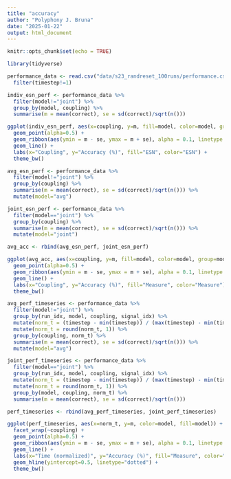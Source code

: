 ```yaml
---
title: "accuracy"
author: "Polyphony J. Bruna"
date: "2025-01-22"
output: html_document
---
```


```r
knitr::opts_chunk$set(echo = TRUE)
```

```r
library(tidyverse)
```

```r
performance_data <- read.csv("data/s23_randreset_100runs/performance.csv") %>%
  filter(timestep!=1)
```

```r
indiv_esn_perf <- performance_data %>%
  filter(model!="joint") %>%
  group_by(model, coupling) %>%
  summarise(m = mean(correct), se = sd(correct)/sqrt(n()))

ggplot(indiv_esn_perf, aes(x=coupling, y=m, fill=model, color=model, group=model)) +
  geom_point(alpha=0.5) +
  geom_ribbon(aes(ymin = m - se, ymax = m + se), alpha = 0.1, linetype = 0) +
  geom_line() +
  labs(x="Coupling", y="Accuracy (%)", fill="ESN", color="ESN") +
  theme_bw()
```

```r
avg_esn_perf <- performance_data %>%
  filter(model!="joint") %>%
  group_by(coupling) %>%
  summarise(m = mean(correct), se = sd(correct)/sqrt(n())) %>%
  mutate(model="avg")

joint_esn_perf <- performance_data %>% 
  filter(model=="joint") %>%
  group_by(coupling) %>%
  summarise(m = mean(correct), se = sd(correct)/sqrt(n())) %>%
  mutate(model="joint")

avg_acc <- rbind(avg_esn_perf, joint_esn_perf)
```

```r
ggplot(avg_acc, aes(x=coupling, y=m, fill=model, color=model, group=model)) +
  geom_point(alpha=0.5) +
  geom_ribbon(aes(ymin = m - se, ymax = m + se), alpha = 0.1, linetype = 0) +
  geom_line() +
  labs(x="Coupling", y="Accuracy (%)", fill="Measure", color="Measure") +
  theme_bw()
```

```r
avg_perf_timeseries <- performance_data %>%
  filter(model!="joint") %>%
  group_by(run_idx, model, coupling, signal_idx) %>%
  mutate(norm_t = (timestep - min(timestep)) / (max(timestep) - min(timestep))) %>%
  mutate(norm_t = round(norm_t, 1)) %>%
  group_by(coupling, norm_t) %>%
  summarise(m = mean(correct), se = sd(correct)/sqrt(n())) %>%
  mutate(model="avg")

joint_perf_timeseries <- performance_data %>%
  filter(model=="joint") %>%
  group_by(run_idx, model, coupling, signal_idx) %>%
  mutate(norm_t = (timestep - min(timestep)) / (max(timestep) - min(timestep))) %>%
  mutate(norm_t = round(norm_t, 1)) %>%
  group_by(model, coupling, norm_t) %>%
  summarise(m = mean(correct), se = sd(correct)/sqrt(n()))

perf_timeseries <- rbind(avg_perf_timeseries, joint_perf_timeseries)

ggplot(perf_timeseries, aes(x=norm_t, y=m, color=model, fill=model)) +
  facet_wrap(~coupling) +
  geom_point(alpha=0.5) +
  geom_ribbon(aes(ymin = m - se, ymax = m + se), alpha = 0.1, linetype = 0) +
  geom_line() +
  labs(x="Time (normalized)", y="Accuracy (%)", fill="Measure", color="Measure") +
  geom_hline(yintercept=0.5, linetype="dotted") +
  theme_bw()
```




